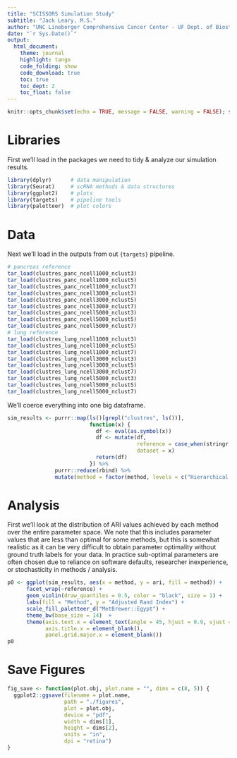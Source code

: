 ```yaml
---
title: "SCISSORS Simulation Study"
subtitle: "Jack Leary, M.S." 
author: "UNC Lineberger Comprehensive Cancer Center - UF Dept. of Biostatistics"
date: "`r Sys.Date()`"
output:
  html_document:
    theme: journal
    highlight: tango
    code_folding: show
    code_download: true 
    toc: true
    toc_dept: 2
    toc_float: false
---
```


```r
knitr::opts_chunk$set(echo = TRUE, message = FALSE, warning = FALSE); set.seed(312)  # lucky seed
```

# Libraries 

First we'll load in the packages we need to tidy & analyze our simulation results. 

```r
library(dplyr)      # data manipulation 
library(Seurat)     # scRNA methods & data structures
library(ggplot2)    # plots
library(targets)    # pipeline tools
library(paletteer)  # plot colors 
```

# Data 

Next we'll load in the outputs from out `{targets}` pipeline. 

```r
# pancreas reference 
tar_load(clustres_panc_ncell1000_nclust3)
tar_load(clustres_panc_ncell1000_nclust5)
tar_load(clustres_panc_ncell1000_nclust7)
tar_load(clustres_panc_ncell3000_nclust3)
tar_load(clustres_panc_ncell3000_nclust5)
tar_load(clustres_panc_ncell3000_nclust7)
tar_load(clustres_panc_ncell5000_nclust3)
tar_load(clustres_panc_ncell5000_nclust5)
tar_load(clustres_panc_ncell5000_nclust7)
# lung reference
tar_load(clustres_lung_ncell1000_nclust3)
tar_load(clustres_lung_ncell1000_nclust5)
tar_load(clustres_lung_ncell1000_nclust7)
tar_load(clustres_lung_ncell3000_nclust3)
tar_load(clustres_lung_ncell3000_nclust5)
tar_load(clustres_lung_ncell3000_nclust7)
tar_load(clustres_lung_ncell5000_nclust3)
tar_load(clustres_lung_ncell5000_nclust5)
tar_load(clustres_lung_ncell5000_nclust7)
```

We'll coerce everything into one big dataframe. 

```r
sim_results <- purrr::map(ls()[grepl("clustres", ls())], 
                          function(x) {
                            df <- eval(as.symbol(x))
                            df <- mutate(df, 
                                         reference = case_when(stringr::str_detect(x, "panc") ~ "Pancreas", TRUE ~ "Lung"), 
                                         dataset = x)
                            return(df)
                          }) %>% 
               purrr::reduce(rbind) %>% 
               mutate(method = factor(method, levels = c("Hierarchical (Ward)", "K-means (Hartigan-Wong)", "SCISSORS", "Louvain (Seurat)")))
```

# Analysis 

First we'll look at the distribution of ARI values achieved by each method over the entire parameter space. We note that this includes parameter values that are less than optimal for some methods, but this is somewhat realistic as it can be very difficult to obtain parameter optimality without ground truth labels for your data. In practice sub-optimal parameters are often chosen due to reliance on software defaults, researcher inexperience, or stochasticity in methods / analysis. 

```r
p0 <- ggplot(sim_results, aes(x = method, y = ari, fill = method)) + 
      facet_wrap(~reference) + 
      geom_violin(draw_quantiles = 0.5, color = "black", size = 1) + 
      labs(fill = "Method", y = "Adjusted Rand Index") + 
      scale_fill_paletteer_d("MetBrewer::Egypt") + 
      theme_bw(base_size = 14)  + 
      theme(axis.text.x = element_text(angle = 45, hjust = 0.9, vjust = 0.9), 
            axis.title.x = element_blank(), 
            panel.grid.major.x = element_blank())
p0
```

# Save Figures

```r
fig_save <- function(plot.obj, plot.name = "", dims = c(8, 5)) {
  ggplot2::ggsave(filename = plot.name, 
                  path = "./figures", 
                  plot = plot.obj, 
                  device = "pdf", 
                  width = dims[1], 
                  height = dims[2], 
                  units = "in", 
                  dpi = "retina")
}
```

